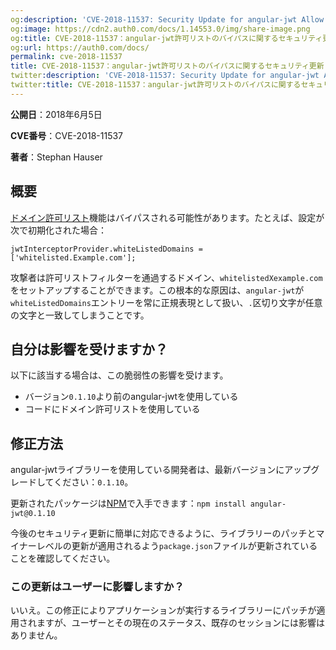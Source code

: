 ```yaml
---
og:description: 'CVE-2018-11537: Security Update for angular-jwt Allow List Bypass'
og:image: https://cdn2.auth0.com/docs/1.14553.0/img/share-image.png
og:title: CVE-2018-11537：angular-jwt許可リストのバイパスに関するセキュリティ更新
og:url: https://auth0.com/docs/
permalink: cve-2018-11537
title: CVE-2018-11537：angular-jwt許可リストのバイパスに関するセキュリティ更新
twitter:description: 'CVE-2018-11537: Security Update for angular-jwt Allow List Bypass'
twitter:title: CVE-2018-11537：angular-jwt許可リストのバイパスに関するセキュリティ更新
---
```


**公開日**：2018年6月5日

**CVE番号**：CVE-2018-11537

**著者**：Stephan Hauser

## 概要

[ドメイン許可リスト](https://github.com/auth0/angular-jwt#whitelisting-domains)機能はバイパスされる可能性があります。たとえば、設定が次で初期化された場合：

`jwtInterceptorProvider.whiteListedDomains = ['whitelisted.Example.com'];`

攻撃者は許可リストフィルターを通過するドメイン、`whitelistedXexample.com`をセットアップすることができます。この根本的な原因は、`angular-jwt`が`whiteListedDomains`エントリーを常に正規表現として扱い、`.`区切り文字が任意の文字と一致してしまうことです。

## 自分は影響を受けますか？

以下に該当する場合は、この脆弱性の影響を受けます。

* バージョン`0.1.10`より前のangular-jwtを使用している
* コードにドメイン許可リストを使用している

## 修正方法

angular-jwtライブラリーを使用している開発者は、最新バージョンにアップグレードしてください：`0.1.10`。

更新されたパッケージは[NPM](https://npmjs.com)で入手できます：`npm install angular-jwt@0.1.10`

今後のセキュリティ更新に簡単に対応できるように、ライブラリーのパッチとマイナーレベルの更新が適用されるよう`package.json`ファイルが更新されていることを確認してください。



### この更新はユーザーに影響しますか？

いいえ。この修正によりアプリケーションが実行するライブラリーにパッチが適用されますが、ユーザーとその現在のステータス、既存のセッションには影響はありません。